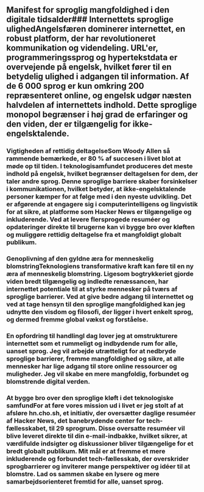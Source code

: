 
<Steps>

## Manifest for sproglig mangfoldighed i den digitale tidsalder### Internettets sproglige ulighedAngelsfæren dominerer internettet, en robust platform, der har revolutioneret kommunikation og videndeling. URL'er, programmeringssprog og hypertekstdata er overvejende på engelsk, hvilket fører til en betydelig ulighed i adgangen til information. Af de 6 000 sprog er kun omkring 200 repræsenteret online, og engelsk udgør næsten halvdelen af internettets indhold. Dette sproglige monopol begrænser i høj grad de erfaringer og den viden, der er tilgængelig for ikke-engelsktalende.

### Vigtigheden af rettidig deltagelseSom Woody Allen så rammende bemærkede, er 80 % af succesen i livet blot at møde op til tiden. I teknologisamfundet produceres det meste indhold på engelsk, hvilket begrænser deltagelsen for dem, der taler andre sprog. Denne sproglige barriere skaber forsinkelser i kommunikationen, hvilket betyder, at ikke-engelsktalende personer kæmper for at følge med i den nyeste udvikling. Det er afgørende at engagere sig i computerintelligens og lingvistik for at sikre, at platforme som Hacker News er tilgængelige og inkluderende. Ved at levere flersprogede resuméer og opdateringer direkte til brugerne kan vi bygge bro over kløften og muliggøre rettidig deltagelse fra et mangfoldigt globalt publikum.

### Genoplivning af den gyldne æra for menneskelig blomstringTeknologiens transformative kraft kan føre til en ny æra af menneskelig blomstring. Ligesom bogtrykkeriet gjorde viden bredt tilgængelig og indledte renæssancen, har internettet potentiale til at styrke mennesker på tværs af sproglige barrierer. Ved at give bedre adgang til internettet og ved at tage hensyn til den sproglige mangfoldighed kan jeg udnytte den visdom og filosofi, der ligger i hvert enkelt sprog, og dermed fremme global vækst og forståelse.

### En opfordring til handlingI dag lover jeg at omstrukturere internettet som et rummeligt og indbydende rum for alle, uanset sprog. Jeg vil arbejde utrætteligt for at nedbryde sproglige barrierer, fremme mangfoldighed og sikre, at alle mennesker har lige adgang til store online ressourcer og muligheder. Jeg vil skabe en mere mangfoldig, forbundet og blomstrende digital verden.

### At bygge bro over den sproglige kløft i det teknologiske samfundFor at føre vores mission ud i livet er jeg stolt af at afsløre hn.cho.sh, et initiativ, der oversætter daglige resuméer af Hacker News, det banebrydende center for tech-fællesskabet, til 29 sprogrum. Disse oversatte resuméer vil blive leveret direkte til din e-mail-indbakke, hvilket sikrer, at værdifulde indsigter og diskussioner bliver tilgængelige for et bredt globalt publikum. Mit mål er at fremme et mere inkluderende og forbundet tech-fællesskab, der overskrider sprogbarrierer og inviterer mange perspektiver og idéer til at blomstre. Lad os sammen skabe en lysere og mere samarbejdsorienteret fremtid for alle, uanset sprog.

</Steps>
